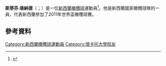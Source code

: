 '''斯蒂芬·唐納德'''（{{lang-en|Stephen Donald}}；{{bd|1983年|12月3日}}）是一位[[新西蘭|新西蘭]][[橄欖球|橄欖球]]運動員<ref>{{cite news| url=http://news.bbc.co.uk/sport1/hi/rugby_union/15694243.stm | work=BBC News | title=Glasgow Warriors 26-21 Bath | date=13 November 2011}}</ref>。他是新西蘭國家橄欖球隊的一員，代表新西蘭參加了2011年世界盃橄欖球賽。
==參考資料==
{{Reflist}}
[[Category:新西蘭橄欖球運動員|Category:新西蘭橄欖球運動員]]
[[Category:懷卡托大學校友|Category:懷卡托大學校友]]